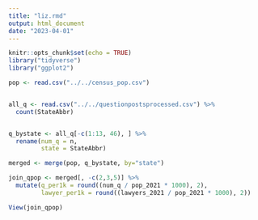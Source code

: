 ```yaml
---
title: "liz.rmd"
output: html_document
date: "2023-04-01"
---
```


```r
knitr::opts_chunk$set(echo = TRUE)
library("tidyverse")
library("ggplot2")

```

```r
pop <- read.csv("../../census_pop.csv") 


all_q <- read.csv("../../questionpostsprocessed.csv") %>% 
  count(StateAbbr)


q_bystate <- all_q[-c(1:13, 46), ] %>%
  rename(num_q = n,
         state = StateAbbr)

merged <- merge(pop, q_bystate, by="state") 

join_qpop <- merged[, -c(2,3,5)] %>%
  mutate(q_per1k = round((num_q / pop_2021 * 1000), 2),
         lawyer_per1k = round((lawyers_2021 / pop_2021 * 1000), 2))

View(join_qpop)

```